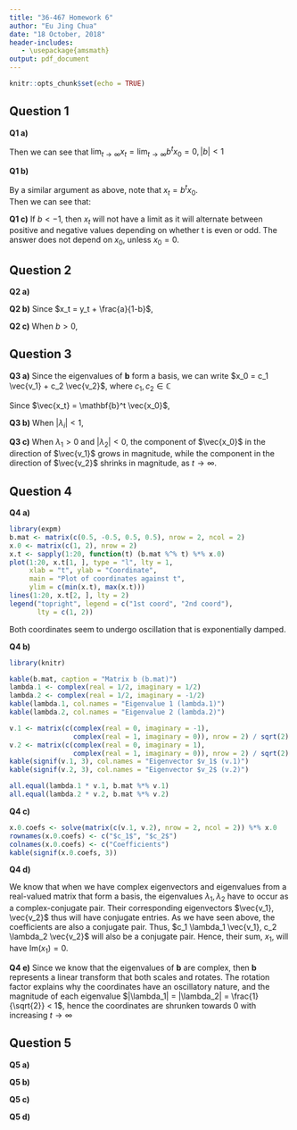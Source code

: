 ```yaml
---
title: "36-467 Homework 6"
author: "Eu Jing Chua"
date: "18 October, 2018"
header-includes:
   - \usepackage{amsmath}
output: pdf_document
---
```


```r
knitr::opts_chunk$set(echo = TRUE)
```
\newcommand{\matr}[1]{\mathbf{#1}}
\newcommand{\E}{\mathbb{E}}

## Question 1

**Q1 a)**

\begin{align}
x_t &= b x_{t-1} \\
    &= b^2 x_{t-2} \\
    &= b^{t} x_{0}
\end{align}

Then we can see that $\lim_{t \to \infty} x_t = \lim_{t \to \infty} b^t x_0 = 0, |b| < 1$


**Q1 b)**  

By a similar argument as above, note that $x_t = b^t x_0$.  
Then we can see that:

\begin{align}
\lim_{t \to \infty} x_t &= \lim_{t \to \infty} b^t x_0, b > 1 \\
    &=
    \begin{cases}
        -\infty,& x_0 < 0 \\
        \infty,& x_0 > 0 \\
    \end{cases}
\end{align}

**Q1 c)**
If $b < -1$, then $x_t$ will not have a limit as it will alternate between positive and negative values depending on whether t is even or odd. The answer does not depend on $x_0$, unless $x_0 = 0$.


## Question 2

**Q2 a)**
\begin{align}
b y_t &= b x_t - \frac{ba}{1 - b} \\
    &= a + b x_t - a - \frac{ba}{1 - b} \\
    &= x_{t + 1} - \frac{a - ba + ba}{1 - b} \\
    &= x_{t + 1} - \frac{a}{1 - b} \\
    &= y_{t + 1}, b \ne 1
\end{align}

**Q2 b)**
Since $x_t = y_t + \frac{a}{1-b}$,  

\begin{align}
\lim_{t \to \infty} x_t &= \lim_{t \to \infty} y_t + \frac{a}{1-b} \\
    &= \lim_{t \to \infty} b^t y_0 + \frac{a}{1-b} \\
    &= \frac{a}{1 - b}, |b| < 1
\end{align}

**Q2 c)**
When $b > 0$,

\begin{align}
\lim_{t \to \infty} x_t &= \lim_{t \to \infty} y_t + \frac{a}{1-b} \\
    &= \lim_{t \to \infty} b^t y_0 + \frac{a}{1-b} \\
    &=
    \begin{cases}
        -\infty,& x_0 < \frac{a}{1-b} \\
        \infty,& x_0 > \frac{a}{1-b} \\
    \end{cases}
\end{align}


## Question 3

**Q3 a)**
Since the eigenvalues of $\matr{b}$ form a basis, we can write $x_0 = c_1 \vec{v_1} + c_2 \vec{v_2}$, where $c_1, c_2 \in \mathbb{C}$

Since $\vec{x_t} = \matr{b}^t \vec{x_0}$,

\begin{align}
\vec{x_t} &= \matr{b}^t \left( c_1 \vec{v_1} + c_2 \vec{v_2} \right) \\
    &= \matr{b}^t c_1 \vec{v_1} + \matr{b}^t c_2 \vec{v_2} \\
    &= c_1 \matr{b}^t \vec{v_1} + c_2 \matr{b}^t \vec{v_2} \\
    &= c_1 \lambda_1^t \vec{v_1} + c_2 \lambda_2^t \vec{v_2}
\end{align}

**Q3 b)**
When $|\lambda_i| < 1$,

\begin{align}
\lim_{t \to \infty} \vec{x_t} &= \lim_{t \to \infty} c_1 \lambda_1^t \vec{v_1} + c_2 \lambda_2^t \vec{v_2} \\
    &= \vec{0}
\end{align}

**Q3 c)**
When $\lambda_1 > 0$ and $|\lambda_2| < 0$, the component of $\vec{x_0}$ in the direction of $\vec{v_1}$ grows in magnitude, while the component in the direction of $\vec{v_2}$ shrinks in magnitude, as $t \to \infty$.


## Question 4

**Q4 a)**  
```r
library(expm)
b.mat <- matrix(c(0.5, -0.5, 0.5, 0.5), nrow = 2, ncol = 2)
x.0 <- matrix(c(1, 2), nrow = 2)
x.t <- sapply(1:20, function(t) (b.mat %^% t) %*% x.0)
plot(1:20, x.t[1, ], type = "l", lty = 1,
     xlab = "t", ylab = "Coordinate",
     main = "Plot of coordinates against t",
     ylim = c(min(x.t), max(x.t)))
lines(1:20, x.t[2, ], lty = 2)
legend("topright", legend = c("1st coord", "2nd coord"),
       lty = c(1, 2))
```

Both coordinates seem to undergo oscillation that is exponentially damped.

**Q4 b)**
```r
library(knitr)

kable(b.mat, caption = "Matrix b (b.mat)")
lambda.1 <- complex(real = 1/2, imaginary = 1/2)
lambda.2 <- complex(real = 1/2, imaginary = -1/2)
kable(lambda.1, col.names = "Eigenvalue 1 (lambda.1)")
kable(lambda.2, col.names = "Eigenvalue 2 (lambda.2)")

v.1 <- matrix(c(complex(real = 0, imaginary = -1),
                complex(real = 1, imaginary = 0)), nrow = 2) / sqrt(2)
v.2 <- matrix(c(complex(real = 0, imaginary = 1),
                complex(real = 1, imaginary = 0)), nrow = 2) / sqrt(2)
kable(signif(v.1, 3), col.names = "Eigenvector $v_1$ (v.1)")
kable(signif(v.2, 3), col.names = "Eigenvector $v_2$ (v.2)")
```
```r
all.equal(lambda.1 * v.1, b.mat %*% v.1)
all.equal(lambda.2 * v.2, b.mat %*% v.2)
```

**Q4 c)**
\begin{align}
\vec{x_0} &= \begin{bmatrix} \vec{v_1} & \vec{v_2} \end{bmatrix}
    \begin{bmatrix} c_1 \\ c_2 \end{bmatrix} \\
\implies \begin{bmatrix} c_1 \\ c_2 \end{bmatrix} &= \begin{bmatrix} \vec{v_1} & \vec{v_2} \end{bmatrix}^{-1} \vec{x_0} \\
\end{align}

```r
x.0.coefs <- solve(matrix(c(v.1, v.2), nrow = 2, ncol = 2)) %*% x.0
rownames(x.0.coefs) <- c("$c_1$", "$c_2$")
colnames(x.0.coefs) <- c("Coefficients")
kable(signif(x.0.coefs, 3))
```

**Q4 d)**

We know that when we have complex eigenvectors and eigenvalues from a real-valued matrix that form a basis, the eigenvalues $\lambda_1, \lambda_2$ have to occur as a complex-conjugate pair. Their corresponding eigenvectors $\vec{v_1}, \vec{v_2}$ thus will have conjugate entries. As we have seen above, the coefficients are also a conjugate pair. Thus, $c_1 \lambda_1 \vec{v_1}, c_2 \lambda_2 \vec{v_2}$ will also be a conjugate pair. Hence, their sum, $x_1$, will have $\text{Im}(x_1) = 0$.

**Q4 e)**
Since we know that the eigenvalues of $\matr{b}$ are complex, then $\matr{b}$ represents a linear transform that both scales and rotates. The rotation factor explains why the coordinates have an oscillatory nature, and the magnitude of each eigenvalue $|\lambda_1| = |\lambda_2| = \frac{1}{\sqrt{2}} < 1$, hence the coordinates are shrunken towards 0 with increasing $t \to \infty$


## Question 5

**Q5 a)**

\begin{align}
\E[X_1] &= \E[a + b X_0 + \epsilon_1] \\
    &= a + b \cdot \E[X_0] + \E[\epsilon_1] \\
    &= a + b \mu + 0 \\
    &= a + b \mu
\end{align}

\begin{align}
\E[X_0] &= \E[X_1] \\
\mu &= a + b \mu \\
\mu - b \mu &= a \\
\mu &= \frac{a}{1 - b}
\end{align}


**Q5 b)**
\begin{align}
Var[X_1] &= Var[a + b X_0 + \epsilon_1] \\
    &= b^2 \cdot Var[X_0] + Var[\epsilon_1] + 2 \cdot Cov[X_0, \epsilon_1] \\
    &= b^2 \sigma^2 + \tau^2 + 0 \\
    &= b^2 \sigma^2 + \tau^2
\end{align}

\begin{align}
Var[X_0] &= Var[X_1] \\
\sigma^2 &= b^2 \sigma^2 + \tau^2 \\
\sigma^2 - b^2 \sigma^2 &= \tau^2 \\
\sigma^2 &= \frac{\tau^2}{1 - b^2}
\end{align}

**Q5 c)**
\begin{align}
Cov[X_0, X_1] &= Cov[X_0, a + b X_0 + \epsilon_1] \\
    &= Cov[X_0, b X_0 + \epsilon_1] \\
    &= b \cdot Cov[X_0, X_0] + Cov[X_0, \epsilon_1] \\
    &= b \cdot Var[X_0] + 0 \\
    &= \frac{\tau^2}{1 - b^2}
\end{align}

**Q5 d)**
\begin{align}
\E[X_2] &= \E[a + b X_1 + \epsilon_2] \\
    &= a + b \cdot \E[X_1] + \E[\epsilon_2] \\
    &= a + b \frac{a}{1 - b} + 0 \\
    &= \frac{a - ab + ab}{1 - b} \\
    &= \frac{a}{1 - b}
\end{align}
